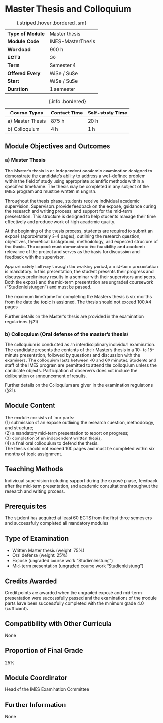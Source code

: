 # Master Thesis and Colloquium {.unnumbered}

| | |
|----|---|
| **Type of Module** | Master thesis |
| **Module Code** | IMES-MasterThesis |
| **Workload** | 900 h |
| **ECTS** | 30 |
| **Term** | Semester 4 |
| **Offered Every** | WiSe / SuSe |
| **Start** | WiSe / SuSe |
| **Duration** | 1 semester |
: {.striped .hover .bordered .sm}


| Course Types | Contact Time | Self-study Time | 
|----|---|---|
a) Master Thesis | 875 h | 20 h |
b) Colloquium | 4 h | 1 h |
: {.info .bordered}



## Module Objectives and Outcomes


### a) Master Thesis


The Master's thesis is an independent academic examination designed to demonstrate the candidate's ability to address a well-defined problem within the field of study using appropriate scientific methods within a specified timeframe. The thesis may be completed in any subject of the IMES program and must be written in English.

Throughout the thesis phase, students receive individual academic supervision. Supervisors provide feedback on the exposé, guidance during the research and writing process, and support for the mid-term presentation. This structure is designed to help students manage their time effectively and produce work of high academic quality.

At the beginning of the thesis process, students are required to submit an exposé (approximately 2–4 pages), outlining the research question, objectives, theoretical background, methodology, and expected structure of the thesis. The exposé must demonstrate the feasibility and academic relevance of the project and serves as the basis for discussion and feedback with the supervisor.

Approximately halfway through the working period, a mid-term presentation is mandatory. In this presentation, the student presents their progress and discusses preliminary results in a seminar with their supervisors and peers. Both the exposé and the mid-term presentation are ungraded coursework (“Studienleistungen”) and must be passed.

The maximum timeframe for completing the Master's thesis is six months from the date the topic is assigned. The thesis should not exceed 100 A4 pages.

Further details on the Master's thesis are provided in the examination regulations (§21).

### b) Colloquium (Oral defense of the master’s thesis)

The colloquium is conducted as an interdisciplinary individual examination. The candidate presents the contents of their Master's thesis in a 10- to 15-minute presentation, followed by questions and discussion with the examiners. The colloquium lasts between 40 and 60 minutes. Students and staff of the IMES program are permitted to attend the colloquium unless the candidate objects. Participation of observers does not include the deliberation or announcement of results.

Further details on the Colloquium are given in the examination regulations (§21).

## Module Content

The module consists of four parts:  
(1) submission of an exposé outlining the research question, methodology, and structure;  
(2) a mandatory mid-term presentation to report on progress;  
(3) completion of an independent written thesis;  
(4) a final oral colloquium to defend the thesis.  
The thesis should not exceed 100 pages and must be completed within six months of topic assignment.

## Teaching Methods

Individual supervision including support during the exposé phase, feedback after the mid-term presentation, and academic consultations throughout the research and writing process.

## Prerequisites

The student has acquired at least 60 ECTS from the first three semesters and successfully completed all mandatory modules.

## Type of Examination

- Written Master thesis (weight: 75%)  
- Oral defense (weight: 25%)  
- Exposé (ungraded course work “Studienleistung”)  
- Mid-term presentation (ungraded course work “Studienleistung”)

## Credits Awarded

Credit points are awarded when the ungraded exposé and mid-term presentation were successfully passed and the examinations of the module parts have been successfully completed with the minimum grade 4.0 (sufficient).

## Compatibility with Other Curricula

None

## Proportion of Final Grade

25%

## Module Coordinator

Head of the IMES Examination Committee

## Further Information

None
